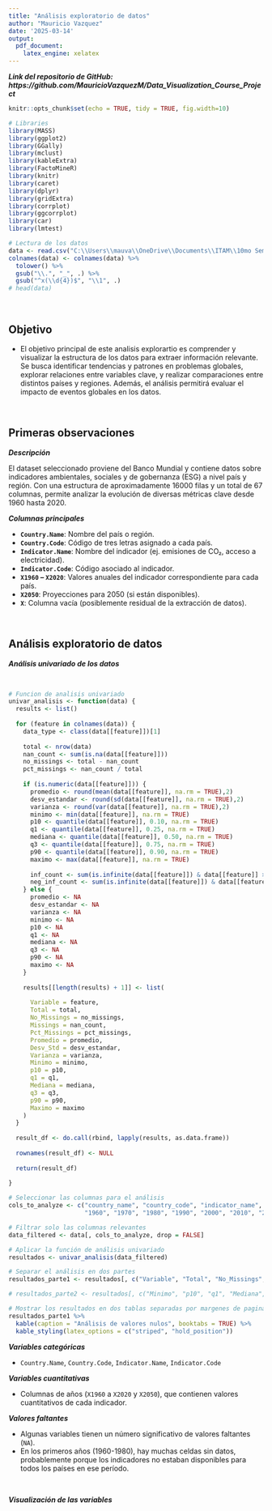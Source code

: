 ```yaml
---
title: "Análisis exploratorio de datos"
author: "Mauricio Vazquez"
date: '2025-03-14'
output:
  pdf_document:
    latex_engine: xelatex
---
```


***Link del repositorio de GitHub: https://github.com/MauricioVazquezM/Data_Visualization_Course_Project***

```r
knitr::opts_chunk$set(echo = TRUE, tidy = TRUE, fig.width=10)

# Libraries
library(MASS)  
library(ggplot2)
library(GGally)
library(mclust)
library(kableExtra)
library(FactoMineR)
library(knitr)
library(caret)
library(dplyr)
library(gridExtra)
library(corrplot)
library(ggcorrplot)
library(car)
library(lmtest)
```

```r
# Lectura de los datos
data <- read.csv("C:\\Users\\mauva\\OneDrive\\Documents\\ITAM\\10mo Semestre\\VISUALIZACION DE LA INFORMACION\\CODIGO\\PROJECT REPOSITORY\\Data_Visualization_Course_Project\\DATA\\ESGData.csv")
colnames(data) <- colnames(data) %>%
  tolower() %>%                       
  gsub("\\.", "_", .) %>%               
  gsub("^x(\\d{4})$", "\\1", .)   
# head(data)
```

<br>

## Objetivo

* El objetivo principal de este analisis explorartio es comprender y visualizar la estructura de los datos para extraer información relevante. Se busca identificar tendencias y patrones en problemas globales, explorar relaciones entre variables clave, y realizar comparaciones entre distintos países y regiones. Además, el análisis permitirá evaluar el impacto de eventos globales en los datos.

<br>

## Primeras observaciones

***Descripción*** 

El dataset seleccionado proviene del Banco Mundial y contiene datos sobre indicadores ambientales, sociales y de gobernanza (ESG) a nivel país y región. Con una estructura de aproximadamente 16000 filas y un total de 67 columnas, permite analizar la evolución de diversas métricas clave desde 1960 hasta 2020. 

***Columnas principales***

- **`Country.Name`**: Nombre del país o región.  
- **`Country.Code`**: Código de tres letras asignado a cada país.  
- **`Indicator.Name`**: Nombre del indicador (ej. emisiones de CO₂, acceso a electricidad).  
- **`Indicator.Code`**: Código asociado al indicador.  
- **`X1960` – `X2020`**: Valores anuales del indicador correspondiente para cada país.  
- **`X2050`**: Proyecciones para 2050 (si están disponibles).  
- **`X`**: Columna vacía (posiblemente residual de la extracción de datos).  

<br>

## Análisis exploratorio de datos

***Análisis univariado de los datos***

<br>

```r
# Funcion de analisis univariado
univar_analisis <- function(data) {
  results <- list()
  
  for (feature in colnames(data)) {
    data_type <- class(data[[feature]])[1]
    
    total <- nrow(data)
    nan_count <- sum(is.na(data[[feature]]))
    no_missings <- total - nan_count
    pct_missings <- nan_count / total
    
    if (is.numeric(data[[feature]])) {
      promedio <- round(mean(data[[feature]], na.rm = TRUE),2)
      desv_estandar <- round(sd(data[[feature]], na.rm = TRUE),2)
      varianza <- round(var(data[[feature]], na.rm = TRUE),2)
      minimo <- min(data[[feature]], na.rm = TRUE)
      p10 <- quantile(data[[feature]], 0.10, na.rm = TRUE)
      q1 <- quantile(data[[feature]], 0.25, na.rm = TRUE)
      mediana <- quantile(data[[feature]], 0.50, na.rm = TRUE)
      q3 <- quantile(data[[feature]], 0.75, na.rm = TRUE)
      p90 <- quantile(data[[feature]], 0.90, na.rm = TRUE)
      maximo <- max(data[[feature]], na.rm = TRUE)
      
      inf_count <- sum(is.infinite(data[[feature]]) & data[[feature]] > 0)
      neg_inf_count <- sum(is.infinite(data[[feature]]) & data[[feature]] < 0)
    } else {
      promedio <- NA
      desv_estandar <- NA
      varianza <- NA
      minimo <- NA
      p10 <- NA
      q1 <- NA
      mediana <- NA
      q3 <- NA
      p90 <- NA
      maximo <- NA
    }
    
    results[[length(results) + 1]] <- list(
      
      Variable = feature,
      Total = total,
      No_Missings = no_missings,
      Missings = nan_count,
      Pct_Missings = pct_missings,
      Promedio = promedio,
      Desv_Std = desv_estandar,
      Varianza = varianza,
      Minimo = minimo,
      p10 = p10,
      q1 = q1,
      Mediana = mediana,
      q3 = q3,
      p90 = p90,
      Maximo = maximo
    )
  }
  
  result_df <- do.call(rbind, lapply(results, as.data.frame))
  
  rownames(result_df) <- NULL
  
  return(result_df)
  
}

# Seleccionar las columnas para el análisis
cols_to_analyze <- c("country_name", "country_code", "indicator_name", "indicator_code",
                     "1960", "1970", "1980", "1990", "2000", "2010", "2020")

# Filtrar solo las columnas relevantes
data_filtered <- data[, cols_to_analyze, drop = FALSE]

# Aplicar la función de análisis univariado
resultados <- univar_analisis(data_filtered)

# Separar el análisis en dos partes
resultados_parte1 <- resultados[, c("Variable", "Total", "No_Missings", "Missings", "Pct_Missings")]

# resultados_parte2 <- resultados[, c("Minimo", "p10", "q1", "Mediana", "q3", "p90", "Maximo")]

# Mostrar los resultados en dos tablas separadas por margenes de pagina
resultados_parte1 %>%
  kable(caption = "Análisis de valores nulos", booktabs = TRUE) %>%
  kable_styling(latex_options = c("striped", "hold_position"))
```

***Variables categóricas*** 

- `Country.Name`, `Country.Code`, `Indicator.Name`, `Indicator.Code`  

***Variables cuantitativas***  

- Columnas de años (`X1960` a `X2020` y `X2050`), que contienen valores cuantitativos de cada indicador.  

***Valores faltantes***

- Algunas variables tienen un número significativo de valores faltantes (`NA`).  
- En los primeros años (1960-1980), hay muchas celdas sin datos, probablemente porque los indicadores no estaban disponibles para todos los países en ese período.

<br>

***Visualización de las variables***